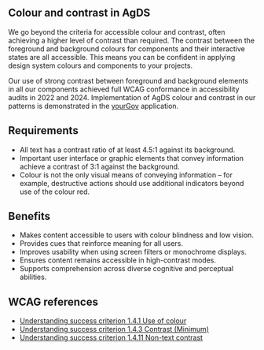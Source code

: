 ## Colour and contrast in AgDS

We go beyond the criteria for accessible colour and contrast, often achieving a higher level of contrast than required. The contrast between the foreground and background colours for components and their interactive states are all accessible. This means you can be confident in applying design system colours and components to your projects.

Our use of strong contrast between foreground and background elements in all our components achieved full WCAG conformance in accessibility audits in 2022 and 2024. Implementation of AgDS colour and contrast in our patterns is demonstrated in the [yourGov](/yourgov) application.

## Requirements

- All text has a contrast ratio of at least 4.5:1 against its background.
- Important user interface or graphic elements that convey information achieve a contrast of 3:1 against the background.
- Colour is not the only visual means of conveying information – for example, destructive actions should use additional indicators beyond use of the colour red.

## Benefits

- Makes content accessible to users with colour blindness and low vision.
- Provides cues that reinforce meaning for all users.
- Improves usability when using screen filters or monochrome displays.
- Ensures content remains accessible in high-contrast modes.
- Supports comprehension across diverse cognitive and perceptual abilities.

## WCAG references

- [Understanding success criterion 1.4.1 Use of colour](https://www.w3.org/WAI/WCAG22/Understanding/use-of-color.html)
- [Understanding success criterion 1.4.3 Contrast (Minimum)](https://www.w3.org/WAI/WCAG22/Understanding/contrast-minimum.html)
- [Understanding success criterion 1.4.11 Non-text contrast](https://www.w3.org/WAI/WCAG22/Understanding/non-text-contrast.html)
